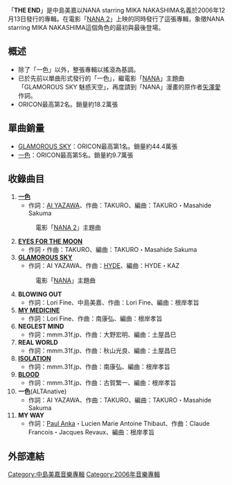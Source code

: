 {{Infobox album
| name           = THE END
| type           = [[專輯|專輯]]
| artist         = [[中島美嘉|NANA starring MIKA NAKASHIMA]]
| cover          = THE_END.JPG
<!-- 未知參數 | background     = orange -->
| released       = 2006年12月13日
| genre          = [[J-POP|J-POP]]
| label          = 日本[[新力音樂|新力音樂]]
| chart_position = *週間最高順位2位（[[Oricon|Oricon]]）
| certification  = *白金唱片（[[日本唱片協會|日本唱片協會]]）
| prev_title     = [[BEST_最嘉精選|BEST 最嘉精選]]
| prev_year      = 2005
| next_title     = [[YES_愛的諾言|YES 愛的諾言]]
| next_year      = 2007
| misc           = {{單曲
  | name        = THE END
  | type        = 錄音室專輯
  | single1     = [[GLAMOROUS_SKY|GLAMOROUS SKY]]
  | single1date = 2005年8月31日
  | single2     = [[一色|一色]]
  | single2date = 2006年11月29日
  }}
}}
「'''THE END'''」是中島美嘉以NANA starring MIKA NAKASHIMA名義於2006年12月13日發行的專輯。在電影「[[NANA_2|NANA 2]]」上映的同時發行了這張專輯，象徵NANA starring MIKA NAKASHIMA這個角色的最初與最後登場。

== 概述 ==
* 除了「一色」以外，整張專輯以搖滾為基調。
* 已於先前以單曲形式發行的「一色」，繼電影「[[NANA|NANA]]」主題曲「GLAMOROUS SKY 魅惑天空」，再度請到「NANA」漫畫的原作者[[矢澤愛|矢澤愛]]作詞。
* ORICON最高第2名。銷量約18.2萬張

== 單曲銷量 ==
* [[GLAMOROUS_SKY|GLAMOROUS SKY]]：ORICON最高第1名。銷量約44.4萬張
* [[一色|一色]]：ORICON最高第5名。銷量約9.7萬張

== 收錄曲目 ==
# '''[[一色|一色]]'''
#*作詞：[[矢澤愛|AI YAZAWA]]、作曲：TAKURO、編曲：TAKURO・Masahide Sakuma
#:電影「[[NANA_2|NANA 2]]」主題曲
# '''[[一色|EYES FOR THE MOON]]'''
#*作詞・作曲：TAKURO、編曲：TAKURO・Masahide Sakuma
# '''[[GLAMOROUS_SKY|GLAMOROUS SKY]]'''
#*作詞：AI YAZAWA、作曲：[[hyde|HYDE]]、編曲：HYDE・KAZ
#:電影「[[NANA|NANA]]」主題曲
# '''BLOWING OUT'''
#*作詞：Lori Fine、中島美嘉、作曲：Lori Fine、編曲：根岸孝旨
# '''[[GLAMOROUS_SKY|MY MEDICINE]]'''
#*作詞：Lori Fine、作曲：南康弘、編曲：根岸孝旨
# '''NEGLEST MIND'''
#*作詞：mmm.31f.jp、作曲：大野宏明、編曲：土屋昌巳
# '''REAL WORLD'''
#*作詞：mmm.31f.jp、作曲：秋山光良、編曲：土屋昌巳
# '''[[GLAMOROUS_SKY|ISOLATION]]'''
#*作詞：mmm.31f.jp、作曲：南康弘、編曲：根岸孝旨
# '''[[GLAMOROUS_SKY|BLOOD]]'''
#*作詞：mmm.31f.jp、作曲：古賀繁一、編曲：根岸孝旨
# '''一色'''(ALTAnative)
#*作詞：AI YAZAWA、作曲：TAKURO、編曲：TAKURO・Masahide Sakuma
# '''MY WAY'''
#*作詞：[[保羅·安卡|Paul Anka]]・Lucien Marie Antoine Thibaut、作曲：Claude Francois・Jacques Revaux、編曲：根岸孝旨

==外部連結==
{{中島美嘉}}

[[Category:中島美嘉音樂專輯|Category:中島美嘉音樂專輯]]
[[Category:2006年音樂專輯|Category:2006年音樂專輯]]